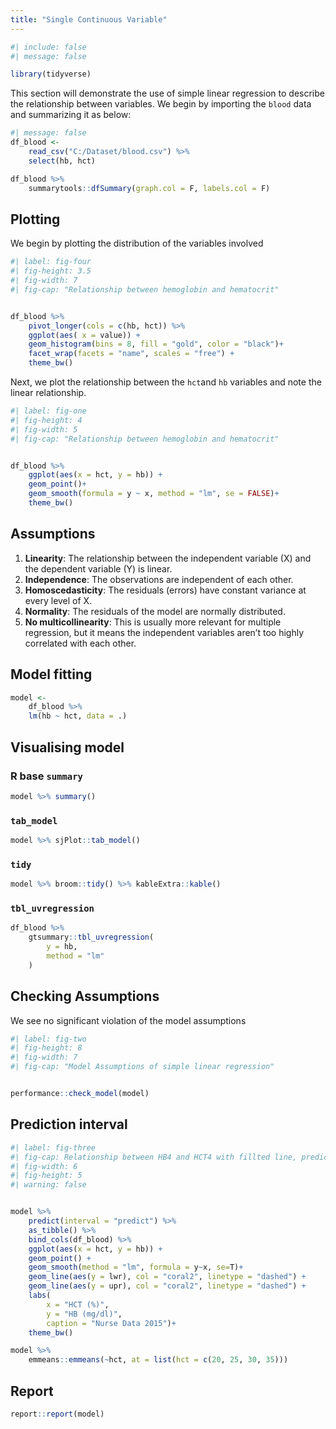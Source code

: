 ```yaml
---
title: "Single Continuous Variable"
---
```


```r
#| include: false
#| message: false

library(tidyverse)
```

This section will demonstrate the use of simple linear regression to describe the relationship
between variables. We begin by importing the `blood` data and summarizing it as below:

```r
#| message: false
df_blood <- 
    read_csv("C:/Dataset/blood.csv") %>% 
    select(hb, hct)

df_blood %>% 
    summarytools::dfSummary(graph.col = F, labels.col = F)
```

## Plotting

We begin by plotting the distribution of the variables involved

```r
#| label: fig-four
#| fig-height: 3.5
#| fig-width: 7
#| fig-cap: "Relationship between hemoglobin and hematocrit"


df_blood %>% 
    pivot_longer(cols = c(hb, hct)) %>% 
    ggplot(aes( x = value)) +
    geom_histogram(bins = 8, fill = "gold", color = "black")+
    facet_wrap(facets = "name", scales = "free") +
    theme_bw()
```

Next, we plot the relationship between the `hct`and `hb` variables and note the linear relationship.

```r
#| label: fig-one
#| fig-height: 4
#| fig-width: 5
#| fig-cap: "Relationship between hemoglobin and hematocrit"


df_blood %>% 
    ggplot(aes(x = hct, y = hb)) +
    geom_point()+
    geom_smooth(formula = y ~ x, method = "lm", se = FALSE)+
    theme_bw()
```

## Assumptions

1.  **Linearity**: The relationship between the independent variable (X) and the dependent
    variable (Y) is linear.
2.  **Independence**: The observations are independent of each other.
3.  **Homoscedasticity**: The residuals (errors) have constant variance at every level of X.
4.  **Normality**: The residuals of the model are normally distributed.
5.  **No multicollinearity**: This is usually more relevant for multiple regression, but it means
    the independent variables aren't too highly correlated with each other.

## Model fitting

```r
model <- 
    df_blood %>% 
    lm(hb ~ hct, data = .)
```

## Visualising model

### R base `summary`

```r
model %>% summary()

```

### `tab_model`

```r
model %>% sjPlot::tab_model() 
```

### `tidy`

```r
model %>% broom::tidy() %>% kableExtra::kable()
```

### `tbl_uvregression`

```r
df_blood %>% 
    gtsummary::tbl_uvregression(
        y = hb,
        method = "lm"
    )
```

## Checking Assumptions

We see no significant violation of the model assumptions

```r
#| label: fig-two
#| fig-height: 8
#| fig-width: 7
#| fig-cap: "Model Assumptions of simple linear regression"


performance::check_model(model)
```

## Prediction interval

```r
#| label: fig-three
#| fig-cap: Relationship between HB4 and HCT4 with fillted line, prediction and se intervals"
#| fig-width: 6
#| fig-height: 5
#| warning: false


model %>% 
    predict(interval = "predict") %>% 
    as_tibble() %>% 
    bind_cols(df_blood) %>% 
    ggplot(aes(x = hct, y = hb)) +
    geom_point() +
    geom_smooth(method = "lm", formula = y~x, se=T)+
    geom_line(aes(y = lwr), col = "coral2", linetype = "dashed") +
    geom_line(aes(y = upr), col = "coral2", linetype = "dashed") +
    labs(
        x = "HCT (%)", 
        y = "HB (mg/dl)", 
        caption = "Nurse Data 2015")+
    theme_bw()
```

```r
model %>% 
    emmeans::emmeans(~hct, at = list(hct = c(20, 25, 30, 35)))
```

## Report

```r
report::report(model)
```
